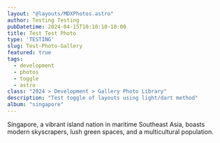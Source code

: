 ```yaml
---
layout: "@layouts/MDXPhotos.astro"
author: Testing Testing
pubDatetime: 2024-04-15T10:10:10-10:00
title: Test Test Photo
type: 'TESTING'
slug: Test-Photo-Gallery
featured: true
tags:
  - development
  - photos
  - toggle
  - astro
class: "2024 > Development > Gallery Photo Library"
description: "Test toggle of layouts using light/dart method"
album: "singapore"
---
```


Singapore, a vibrant island nation in maritime Southeast Asia, boasts modern skyscrapers, lush green spaces, and a multicultural population.
